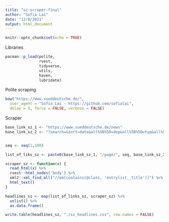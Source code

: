```yaml
---
title: "sz-scraper-final"
author: "Sofia Lai"
date: "12/8/2021"
output: html_document
---
```


```r
knitr::opts_chunk$set(echo = TRUE)
```

Libraries
```r
pacman::p_load(polite, 
               rvest,
               tidyverse,
               utils,
               haven, 
               lubridate)
```

Polite scraping 
```r
bow("https://www.sueddeutsche.de/",
  user_agent = "Sofia Lai - https://github.com/sofialai",
  delay = 5, force = FALSE, verbose = FALSE)
```

Scraper 
```r
base_link_sz_1 <- "https://www.sueddeutsche.de/news"
base_link_sz_2 <- "?search=&sort=date&all%5B%5D=dep&all%5B%5D=typ&all%5B%5D=sys&time=2021-11-01T00%3A00%2F2021-11-15T23%3A59&startDate=08.11.2021&endDate=08.12.2021"


seq <- seq(1,100)

list_of_liks_sz <- paste0(base_link_sz_1, "/page/", seq, base_link_sz_2)

scraper_sz <- function(x) {
  read_html(x) %>% 
  rvest::html_nodes('body') %>%
  xml2::xml_find_all("//em[contains(@class, 'entrylist__title')]") %>%
  html_text() 
}

headlines_sz <- map(list_of_links_sz, scraper_sz) %>% 
  unlist() %>% 
  as.data.frame()

write.table(headlines_sz, "./sz_headlines.csv", row.names = FALSE)
```

